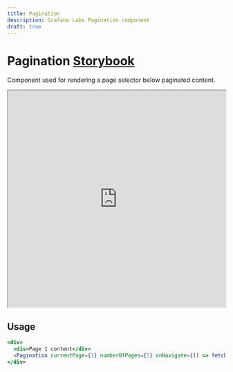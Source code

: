```yaml
---
title: Pagination
description: Grafana Labs Pagination component
draft: true
---
```


# Pagination <Badge text='draft' color='orange'></Badge> <a href='https://developers.grafana.com/ui/latest/index.html?path=/story/buttons-pagination--with-pages' target='_blank' className='header-links'>Storybook <Icon name="external-link-alt"/> </a>

Component used for rendering a page selector below paginated content.

<iframe
  src="https://developers.grafana.com/ui/latest/index.html?path=/story/buttons-pagination--with-pages&full=1&shortcuts=false&singleStory=true"
  width="100%"
  height="500px"
></iframe>

## Usage

```jsx
<div>
  <div>Page 1 content</div>
  <Pagination currentPage={1} numberOfPages={5} onNavigate={() => fetchPage(2)} />
</div>
```
